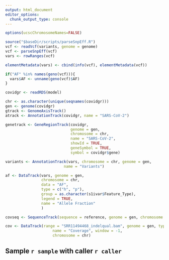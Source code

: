 ```yaml
---
output: html_document
editor_options:
  chunk_output_type: console
---
```




```r
options(ucscChromosomeNames=FALSE)

source("$baseDir/scripts/parseSnpEff.R")
vcf <- readVcf(variants, genome = genome)
vcf <- parseSnpEff(vcf)
vars <- rowRanges(vcf)

elementMetadata(vars) <- cbind(info(vcf), elementMetadata(vcf))

if("AF" %in% names(geno(vcf))){
  vars$AF <- unname(geno(vcf)$AF)
}

covidgr <- readRDS(model)

chr <- as.character(unique(seqnames(covidgr)))
gen <- genome(covidgr)
gtrack <- GenomeAxisTrack()
atrack <- AnnotationTrack(covidgr, name = "SARS-CoV-2")

genetrack <- GeneRegionTrack(covidgr,
                             genome = gen,
                             chromosome = chr,
                             name = "SARS-CoV-2",
                             showId = TRUE,
                             geneSymbol = TRUE,
                             symbol = covidgr$gene)

variants <- AnnotationTrack(vars, chromosome = chr, genome = gen,
                          name = "Variants")

af <- DataTrack(vars, genome = gen,
                chromosome = chr,
                data = "AF",
                type = c("h", "p"),
                group = as.character(s1ivar$Feature_Type),
                legend = TRUE,
                name = "Allele Fraction"
                )

covseq <- SequenceTrack(sequence = reference, genome = gen, chromosome = chr)

cov <- DataTrack(range = "SRR11494468_indelqual.bam", genome = gen, type = "l",
                     name = "Coverage", window = -1,
                     chromosome = chr)

```




## Sample `r sample` with caller `r caller`
